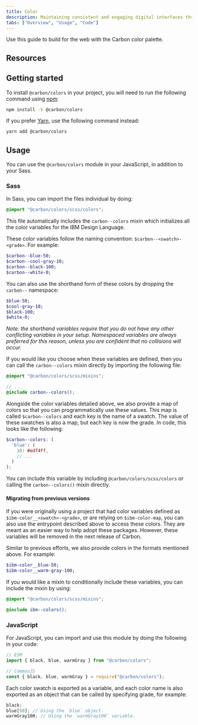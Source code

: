 ```yaml
---
title: Color
description: Maintaining consistent and engaging digital interfaces throughout IBM, whether applications or experiences, demands extended guidance around color usage.
tabs: ["Overview", "Usage", "Code"]
---
```


<PageDescription>

Use this guide to build for the web with the Carbon color palette.

</PageDescription>

## Resources

<Row className="resource-card-group">
  <Column colMd={4} colLg={4} noGutterSm>
    <ResourceCard
      subTitle="Carbon color package"
      href="https://github.com/carbon-design-system/carbon/blob/master/packages/colors"
    >

<MdxIcon name="github" />

  </ResourceCard>
  </Column>
  <Column colMd={4} colLg={4} noGutterSm>
    <ResourceCard
      subTitle="Color package demo"
      href="https://carbon-elements.netlify.app/colors/examples/preview/"
    >

<MdxIcon name="bee" />

  </ResourceCard>
  </Column>
</Row>

## Getting started

To install `@carbon/colors` in your project, you will need to run the following
command using [npm](https://www.npmjs.com/):

```bash
npm install -S @carbon/colors
```

If you prefer [Yarn](https://yarnpkg.com/en/), use the following command
instead:

```bash
yarn add @carbon/colors
```

## Usage

You can use the `@carbon/colors` module in your JavaScript, in addition to your
Sass.

### Sass

In Sass, you can import the files individual by doing:

```scss
@import "@carbon/colors/scss/colors";
```

This file automatically includes the `carbon--colors` mixin which initializes
all the color variables for the IBM Design Language.

These color variables follow the naming convention: `$carbon--<swatch>-<grade>`.
For example:

```scss
$carbon--blue-50;
$carbon--cool-gray-10;
$carbon--black-100;
$carbon--white-0;
```

You can also use the shorthand form of these colors by dropping the `carbon--`
namespace:

```scss
$blue-50;
$cool-gray-10;
$black-100;
$white-0;
```

_Note: the shorthand variables require that you do not have any other
conflicting variables in your setup. Namespaced variables are always preferred
for this reason, unless you are confident that no collisions will occur._

If you would like you choose when these variables are defined, then you can call
the `carbon--colors` mixin directly by importing the following file:

```scss
@import "@carbon/colors/scss/mixins";

// ...
@include carbon--colors();
```

Alongside the color variables detailed above, we also provide a map of colors so
that you can programmatically use these values. This map is called
`$carbon--colors` and each key is the name of a swatch. The value of these
swatches is also a map, but each key is now the grade. In code, this looks like
the following:

<!-- prettier-ignore-start -->

```scss
$carbon--colors: (
  'blue': (
    10: #edf4ff,
    // ...
  )
);
```

<!-- prettier-ignore-end -->

You can include this variable by including `@carbon/colors/scss/colors` or
calling the `carbon--colors()` mixin directly.

#### Migrating from previous versions

If you were originally using a project that had color variables defined as
`$ibm-color__<swatch>-<grade>`, or are relying on `$ibm-color-map`, you can also
use the entrypoint described above to access these colors. They are meant as an
easier way to help adopt these packages. However, these variables will be
removed in the next release of Carbon.

Similar to previous efforts, we also provide colors in the formats mentioned
above. For example:

```scss
$ibm-color__blue-50;
$ibm-color__warm-gray-100;
```

If you would like a mixin to conditionally include these variables, you can
include the mixin by using:

```scss
@import "@carbon/colors/scss/mixins";

@include ibm--colors();
```

### JavaScript

For JavaScript, you can import and use this module by doing the following in
your code:

```js
// ESM
import { black, blue, warmGray } from "@carbon/colors";

// CommonJS
const { black, blue, warmGray } = require("@carbon/colors");
```

Each color swatch is exported as a variable, and each color name is also
exported as an object that can be called by specifying grade, for example:

```js
black;
blue[50]; // Using the `blue` object.
warmGray100; // Using the `warmGray100` variable.
```

